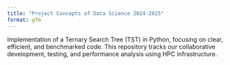```yaml
---
title: "Project Concepts of Data Science 2024-2025"
format: gfm
---
```




Implementation of a Ternary Search Tree (TST) in Python, focusing on clear, efficient, and benchmarked code. This repository tracks our collaborative development, testing, and performance analysis using HPC infrastructure.

